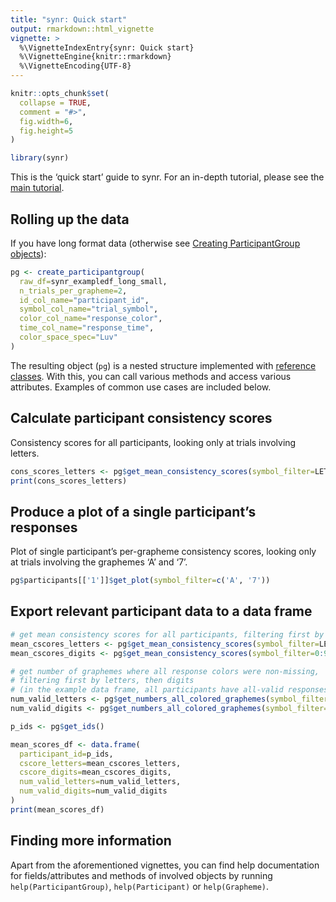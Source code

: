 ```yaml
---
title: "synr: Quick start"
output: rmarkdown::html_vignette
vignette: >
  %\VignetteIndexEntry{synr: Quick start}
  %\VignetteEngine{knitr::rmarkdown}
  %\VignetteEncoding{UTF-8}
---
```


```r
knitr::opts_chunk$set(
  collapse = TRUE,
  comment = "#>",
  fig.width=6, 
  fig.height=5
)
```

```r
library(synr)
```
This is the 'quick start' guide to synr. For an in-depth tutorial, please see the [main tutorial](synr-tutorial.html).

## Rolling up the data
If you have long format data (otherwise see [Creating ParticipantGroup objects](synr-creategroup-with-long-format.html)):

```r
pg <- create_participantgroup(
  raw_df=synr_exampledf_long_small,
  n_trials_per_grapheme=2,
  id_col_name="participant_id",
  symbol_col_name="trial_symbol",
  color_col_name="response_color",
  time_col_name="response_time",
  color_space_spec="Luv"
)
```
The resulting object (`pg`) is a nested structure implemented with [reference classes](http://adv-r.had.co.nz/OO-essentials.html#rc). With this, you can call various methods and access various attributes. Examples of common use cases are included below.

## Calculate participant consistency scores
Consistency scores for all participants, looking only at trials involving letters.
```r
cons_scores_letters <- pg$get_mean_consistency_scores(symbol_filter=LETTERS)
print(cons_scores_letters)
```

## Produce a plot of a single participant's responses
Plot of single participant's per-grapheme consistency scores, looking only at trials involving the graphemes 'A' and '7'.
```r
pg$participants[['1']]$get_plot(symbol_filter=c('A', '7'))
```

## Export relevant participant data to a data frame
``` r
# get mean consistency scores for all participants, filtering first by letters, then digits
mean_cscores_letters <- pg$get_mean_consistency_scores(symbol_filter=LETTERS)
mean_cscores_digits <- pg$get_mean_consistency_scores(symbol_filter=0:9)

# get number of graphemes where all response colors were non-missing, 
# filtering first by letters, then digits
# (in the example data frame, all participants have all-valid responses)
num_valid_letters <- pg$get_numbers_all_colored_graphemes(symbol_filter=LETTERS)
num_valid_digits <- pg$get_numbers_all_colored_graphemes(symbol_filter=0:9)

p_ids <- pg$get_ids()

mean_scores_df <- data.frame(
  participant_id=p_ids, 
  cscore_letters=mean_cscores_letters,
  cscore_digits=mean_cscores_digits,
  num_valid_letters=num_valid_letters,
  num_valid_digits=num_valid_digits
)
print(mean_scores_df)
```

## Finding more information
Apart from the aforementioned vignettes, you can find help documentation for fields/attributes and methods of involved objects by running `help(ParticipantGroup)`, `help(Participant)` or `help(Grapheme)`.
